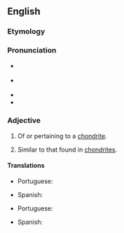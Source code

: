 ==English==

===Etymology===
{{suffix|en|chondrite|ic}}

===Pronunciation===
* {{a|GA}} {{IPA|en|/kɑnˈdɹɪtɪk/}}
* {{a|RP}} {{IPA|en|/kɒnˈdɹɪtɪk/}}
* {{rhymes|en|ɪtɪk}}
* {{hyph|en|chon|drit|ic}}

===Adjective===
{{en-adj}}

# {{lb|en|geology}} Of or pertaining to a [[chondrite]].
# {{lb|en|planetology|of an elemental ratio}} Similar to that found in [[chondrite]]s.

====Translations====
{{trans-top|of or relating to a chondrite}}
* Portuguese: {{t|pt|condrítico}}
{{trans-mid}}
* Spanish: {{t|es|condrítico}}
{{trans-bottom}}
{{trans-top|having a ratio typical of chondrites}}
* Portuguese: {{t|pt|condrítico}}
{{trans-mid}}
* Spanish: {{t|es|condrítico}}
{{trans-bottom}}